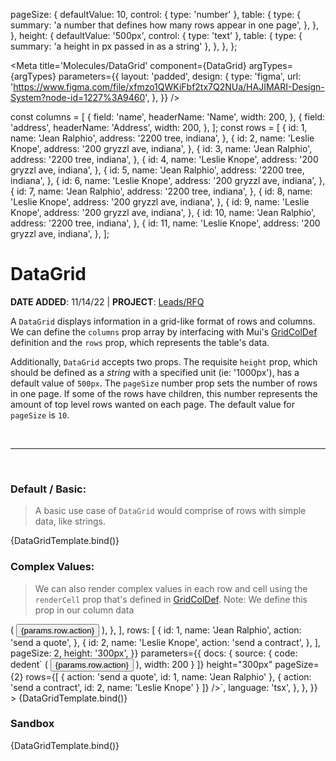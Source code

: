 

  pageSize: {
    defaultValue: 10,
    control: { type: 'number' },
    table: {
      type: {
        summary: 'a number that defines how many rows appear in one page',
      },
    },
  },
  height: {
    defaultValue: '500px',
    control: { type: 'text' },
    table: {
      type: { summary: 'a height in px passed in as a string' },
    },
  },
};

<Meta
  title='Molecules/DataGrid'
  component={DataGrid}
  argTypes={argTypes}
  parameters={{
    layout: 'padded',
    design: {
      type: 'figma',
      url: 'https://www.figma.com/file/xfmzo1QWKiFbf2tx7Q2NUa/HAJIMARI-Design-System?node-id=1227%3A9460',
    },
  }}
/>

const columns = [
  {
    field: 'name',
    headerName: 'Name',
    width: 200,
  },
  {
    field: 'address',
    headerName: 'Address',
    width: 200,
  },
];
const rows = [
  {
    id: 1,
    name: 'Jean Ralphio',
    address: '2200 tree, indiana',
  },
  {
    id: 2,
    name: 'Leslie Knope',
    address: '200 gryzzl ave, indiana',
  },
  {
    id: 3,
    name: 'Jean Ralphio',
    address: '2200 tree, indiana',
  },
  {
    id: 4,
    name: 'Leslie Knope',
    address: '200 gryzzl ave, indiana',
  },
  {
    id: 5,
    name: 'Jean Ralphio',
    address: '2200 tree, indiana',
  },
  {
    id: 6,
    name: 'Leslie Knope',
    address: '200 gryzzl ave, indiana',
  },
  {
    id: 7,
    name: 'Jean Ralphio',
    address: '2200 tree, indiana',
  },
  {
    id: 8,
    name: 'Leslie Knope',
    address: '200 gryzzl ave, indiana',
  },
  {
    id: 9,
    name: 'Leslie Knope',
    address: '200 gryzzl ave, indiana',
  },
  {
    id: 10,
    name: 'Jean Ralphio',
    address: '2200 tree, indiana',
  },
  {
    id: 11,
    name: 'Leslie Knope',
    address: '200 gryzzl ave, indiana',
  },
];

# DataGrid

**DATE ADDED**: 11/14/22 | **PROJECT**: [Leads/RFQ](https://www.notion.so/gethearth/Leads-Request-a-Quote-RFQ-185a5e3b927846e5860eb07ab874cb3c)

A `DataGrid` displays information in a grid-like format of rows and columns. We can define the `columns` prop array by interfacing with Mui's
[GridColDef](https://mui.com/x/api/data-grid/grid-col-def/) definition and the `rows` prop, which represents the table's data.

Additionally, `DataGrid` accepts two props. The requisite `height` prop, which should be defined as a _string_ with a specified unit (ie: '1000px'), has
a default value of `500px`. The `pageSize` number prop sets the number of rows in one page. If some of the rows have children, this number represents the
amount of top level rows wanted on each page. The default value for `pageSize` is `10`.

<br />

---

<br />

### Default / Basic:

> A basic use case of `DataGrid` would comprise of rows with simple data, like strings.

<Canvas>
  <Story
    name='Basic'
    component={DataGrid}
    args={{
      columns,
      rows,
      pageSize: 10,
      height: '600px',
    }}
  >
    {DataGridTemplate.bind()}
  </Story>
</Canvas>

### Complex Values:

> We can also render complex values in each row and cell using the `renderCell` prop that's defined in [GridColDef](https://mui.com/x/api/data-grid/grid-col-def/).
> Note: We define this prop in our column data

<Canvas>
  <Story
    name='Complex Values'
    component={DataGrid}
    args={{
      columns: [
        {
          field: 'name',
          headerName: 'Name',
          width: 200,
        },
        {
          field: 'action',
          headerName: 'Action',
          width: 200,
          renderCell: (params) => (
            <Button>
              <Typography>{params.row.action}</Typography>
            </Button>
          ),
        },
      ],
      rows: [
        {
          id: 1,
          name: 'Jean Ralphio',
          action: 'send a quote',
        },
        {
          id: 2,
          name: 'Leslie Knope',
          action: 'send a contract',
        },
      ],
      pageSize: 2,
      height: '300px',
    }}
    parameters={{
      docs: {
        source: {
          code: dedent`
            <Datagrid
              columns={[
                {
                  field: 'name',
                  headerName: 'Name',
                  width: 200
                },
                {
                  field: 'action',
                  headerName: 'Action',
                  renderCell: (params) => (
                    <Button>
                      <Typography>{params.row.action}</Typography>
                    </Button>
                  ),
                  width: 200
                }
              ]}
              height="300px"
              pageSize={2}
              rows={[
                {
                  action: 'send a quote',
                  id: 1,
                  name: 'Jean Ralphio'
                },
                {
                  action: 'send a contract',
                  id: 2,
                  name: 'Leslie Knope'
                }
              ]}
            />`,
          language: 'tsx',
        },
      },
    }}
  >
    {DataGridTemplate.bind()}
  </Story>
</Canvas>

### Sandbox

<Canvas>
  <Story
    name='Sandbox'
    component={DataGrid}
    args={{
      columns,
      rows,
      pageSize: 10,
      height: '600px',
    }}
  >
    {DataGridTemplate.bind()}
  </Story>
</Canvas>

<ArgsTable of={DataGrid} story='Sandbox' />
